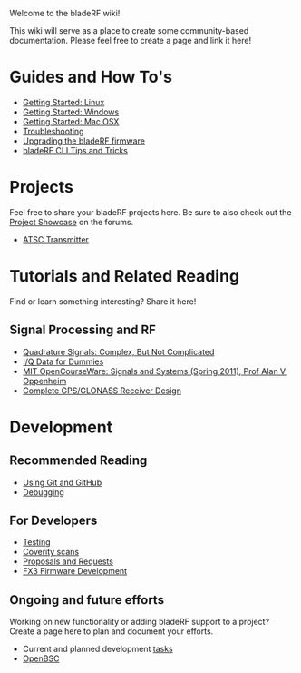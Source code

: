 Welcome to the bladeRF wiki!

This wiki will serve as a place to create some community-based documentation. Please feel free to create a page and link it here!

= Guides and How To's =
* [[Getting Started: Linux]]
* [[Getting Started: Windows]]
* [[Getting Started: Mac OSX]]
* [[Troubleshooting]]
* [[Upgrading-bladeRF-firmware|Upgrading the bladeRF firmware]]
* [[bladeRF CLI Tips and Tricks]]

= Projects =
Feel free to share your bladeRF projects here. Be sure to also check out the  [https://www.nuand.com/forums/viewforum.php?f=8 Project Showcase] on the forums.
* [[ATSC Transmitter]]

= Tutorials and Related Reading =
Find or learn something interesting? Share it here!

== Signal Processing and RF ==
* [http://www.ieee.li/pdf/essay/quadrature_signals.pdf Quadrature Signals: Complex, But Not Complicated]
* [http://whiteboard.ping.se/SDR/IQ I/Q Data for Dummies]
* [http://ocw.mit.edu/resources/res-6-007-signals-and-systems-spring-2011/ MIT OpenCourseWare: Signals and Systems (Spring 2011), Prof Alan V. Oppenheim]
* [http://lea.hamradio.si/~s53mv/navsats/theory.html Complete GPS/GLONASS Receiver Design]

= Development =
== Recommended Reading ==
* [[github-essentials|Using Git and GitHub]]
* [[Debugging]]

== For Developers ==
* [[Release-testing|Testing]]
* [[Using-Coverity-Scan|Coverity scans]]
* [[Proposals and Requests]]
* [[FX3-Firmware|FX3 Firmware Development]]

== Ongoing and future efforts ==
Working on new functionality or adding bladeRF support to a project? Create a page here to plan and document your efforts.

* Current and planned development [[tasks]]
* [[OpenBSC]]

